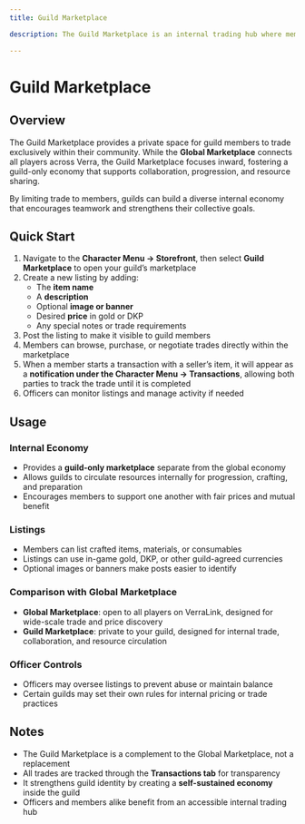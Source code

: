 ```yaml
---
title: Guild Marketplace

description: The Guild Marketplace is an internal trading hub where members can buy, sell, and exchange items within their guild, creating a self-sustained economy.

---
```


# Guild Marketplace

## Overview
The Guild Marketplace provides a private space for guild members to trade exclusively within their community. While the **Global Marketplace** connects all players across Verra, the Guild Marketplace focuses inward, fostering a guild-only economy that supports collaboration, progression, and resource sharing.  

By limiting trade to members, guilds can build a diverse internal economy that encourages teamwork and strengthens their collective goals.

## Quick Start

1. Navigate to the **Character Menu → Storefront**, then select **Guild Marketplace** to open your guild’s marketplace  
2. Create a new listing by adding:  
   - The **item name**  
   - A **description**  
   - Optional **image or banner**  
   - Desired **price** in gold or DKP  
   - Any special notes or trade requirements  
3. Post the listing to make it visible to guild members  
4. Members can browse, purchase, or negotiate trades directly within the marketplace  
5. When a member starts a transaction with a seller’s item, it will appear as a **notification under the Character Menu → Transactions**, allowing both parties to track the trade until it is completed  
6. Officers can monitor listings and manage activity if needed  

## Usage

### Internal Economy
- Provides a **guild-only marketplace** separate from the global economy  
- Allows guilds to circulate resources internally for progression, crafting, and preparation  
- Encourages members to support one another with fair prices and mutual benefit  

### Listings
- Members can list crafted items, materials, or consumables  
- Listings can use in-game gold, DKP, or other guild-agreed currencies  
- Optional images or banners make posts easier to identify  

### Comparison with Global Marketplace
- **Global Marketplace**: open to all players on VerraLink, designed for wide-scale trade and price discovery  
- **Guild Marketplace**: private to your guild, designed for internal trade, collaboration, and resource circulation  

### Officer Controls
- Officers may oversee listings to prevent abuse or maintain balance  
- Certain guilds may set their own rules for internal pricing or trade practices  

## Notes
- The Guild Marketplace is a complement to the Global Marketplace, not a replacement  
- All trades are tracked through the **Transactions tab** for transparency  
- It strengthens guild identity by creating a **self-sustained economy** inside the guild  
- Officers and members alike benefit from an accessible internal trading hub  
